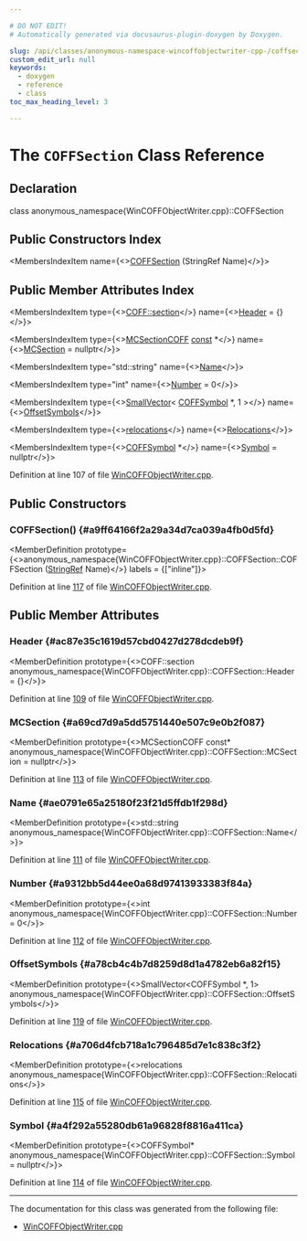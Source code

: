 ```yaml
---

# DO NOT EDIT!
# Automatically generated via docusaurus-plugin-doxygen by Doxygen.

slug: /api/classes/anonymous-namespace-wincoffobjectwriter-cpp-/coffsection
custom_edit_url: null
keywords:
  - doxygen
  - reference
  - class
toc_max_heading_level: 3

---
```





# The `COFFSection` Class Reference

<DoxygenPage pluginConfig={pluginConfig}>



## Declaration

<CodeBlock>class anonymous_namespace{WinCOFFObjectWriter.cpp}::COFFSection</CodeBlock>

## Public Constructors Index

<MembersIndex>

<MembersIndexItem
  name={<><a href="#a9ff64166f2a29a34d7ca039a4fb0d5fd">COFFSection</a> (StringRef Name)</>}>
</MembersIndexItem>

</MembersIndex>

## Public Member Attributes Index

<MembersIndex>

<MembersIndexItem
  type={<><a href="/docs/api/structs/llvm/coff/section">COFF::section</a></>}
  name={<><a href="#ac87e35c1619d57cbd0427d278dcdeb9f">Header</a> = &#123;&#125;</>}>
</MembersIndexItem>

<MembersIndexItem
  type={<><a href="/docs/api/classes/llvm/mcsectioncoff">MCSectionCOFF</a> <a href="/docs/api/files/lib/lib/target/lib/target/aarch64/aarch64promoteconstant-cpp/#a90f8350fecae261c25be85d38b451bff">const</a>  &#42;</>}
  name={<><a href="#a69cd7d9a5dd5751440e507c9e0b2f087">MCSection</a> = nullptr</>}>
</MembersIndexItem>

<MembersIndexItem
  type="std::string"
  name={<><a href="#ae0791e65a25180f23f21d5ffdb1f298d">Name</a></>}>
</MembersIndexItem>

<MembersIndexItem
  type="int"
  name={<><a href="#a9312bb5d44ee0a68d97413933383f84a">Number</a> = 0</>}>
</MembersIndexItem>

<MembersIndexItem
  type={<><a href="/docs/api/classes/llvm/smallvector">SmallVector</a>&lt; <a href="/docs/api/classes/anonymous-namespace-wincoffobjectwriter-cpp-/coffsymbol">COFFSymbol</a> &#42;, 1 &gt;</>}
  name={<><a href="#a78cb4c4b7d8259d8d1a4782eb6a82f15">OffsetSymbols</a></>}>
</MembersIndexItem>

<MembersIndexItem
  type={<><a href="/docs/api/namespaces/anonymous-wincoffobjectwriter-cpp-/#a3edec0041bc675f83a76332da0302014">relocations</a></>}
  name={<><a href="#a706d4fcb718a1c796485d7e1c838c3f2">Relocations</a></>}>
</MembersIndexItem>

<MembersIndexItem
  type={<><a href="/docs/api/classes/anonymous-namespace-wincoffobjectwriter-cpp-/coffsymbol">COFFSymbol</a> &#42;</>}
  name={<><a href="#a4f292a55280db61a96828f8816a411ca">Symbol</a> = nullptr</>}>
</MembersIndexItem>

</MembersIndex>


Definition at line 107 of file <a href="/docs/api/files/lib/lib/mc/wincoffobjectwriter-cpp">WinCOFFObjectWriter.cpp</a>.

<SectionDefinition>

## Public Constructors

### COFFSection() {#a9ff64166f2a29a34d7ca039a4fb0d5fd}

<MemberDefinition
  prototype={<>anonymous&#95;namespace&#123;WinCOFFObjectWriter.cpp&#125;::COFFSection::COFFSection (<a href="/docs/api/classes/llvm/stringref">StringRef</a> Name)</>}
  labels = {["inline"]}>

Definition at line <a href="/docs/api/files/lib/lib/mc/wincoffobjectwriter-cpp/#l00117">117</a> of file <a href="/docs/api/files/lib/lib/mc/wincoffobjectwriter-cpp">WinCOFFObjectWriter.cpp</a>.
</MemberDefinition>

</SectionDefinition>

<SectionDefinition>

## Public Member Attributes

### Header {#ac87e35c1619d57cbd0427d278dcdeb9f}

<MemberDefinition
  prototype={<>COFF::section anonymous&#95;namespace&#123;WinCOFFObjectWriter.cpp&#125;::COFFSection::Header = &#123;&#125;</>}>

Definition at line <a href="/docs/api/files/lib/lib/mc/wincoffobjectwriter-cpp/#l00109">109</a> of file <a href="/docs/api/files/lib/lib/mc/wincoffobjectwriter-cpp">WinCOFFObjectWriter.cpp</a>.
</MemberDefinition>

### MCSection {#a69cd7d9a5dd5751440e507c9e0b2f087}

<MemberDefinition
  prototype={<>MCSectionCOFF const&#42; anonymous&#95;namespace&#123;WinCOFFObjectWriter.cpp&#125;::COFFSection::MCSection = nullptr</>}>

Definition at line <a href="/docs/api/files/lib/lib/mc/wincoffobjectwriter-cpp/#l00113">113</a> of file <a href="/docs/api/files/lib/lib/mc/wincoffobjectwriter-cpp">WinCOFFObjectWriter.cpp</a>.
</MemberDefinition>

### Name {#ae0791e65a25180f23f21d5ffdb1f298d}

<MemberDefinition
  prototype={<>std::string anonymous&#95;namespace&#123;WinCOFFObjectWriter.cpp&#125;::COFFSection::Name</>}>

Definition at line <a href="/docs/api/files/lib/lib/mc/wincoffobjectwriter-cpp/#l00111">111</a> of file <a href="/docs/api/files/lib/lib/mc/wincoffobjectwriter-cpp">WinCOFFObjectWriter.cpp</a>.
</MemberDefinition>

### Number {#a9312bb5d44ee0a68d97413933383f84a}

<MemberDefinition
  prototype={<>int anonymous&#95;namespace&#123;WinCOFFObjectWriter.cpp&#125;::COFFSection::Number = 0</>}>

Definition at line <a href="/docs/api/files/lib/lib/mc/wincoffobjectwriter-cpp/#l00112">112</a> of file <a href="/docs/api/files/lib/lib/mc/wincoffobjectwriter-cpp">WinCOFFObjectWriter.cpp</a>.
</MemberDefinition>

### OffsetSymbols {#a78cb4c4b7d8259d8d1a4782eb6a82f15}

<MemberDefinition
  prototype={<>SmallVector&lt;COFFSymbol &#42;, 1&gt; anonymous&#95;namespace&#123;WinCOFFObjectWriter.cpp&#125;::COFFSection::OffsetSymbols</>}>

Definition at line <a href="/docs/api/files/lib/lib/mc/wincoffobjectwriter-cpp/#l00119">119</a> of file <a href="/docs/api/files/lib/lib/mc/wincoffobjectwriter-cpp">WinCOFFObjectWriter.cpp</a>.
</MemberDefinition>

### Relocations {#a706d4fcb718a1c796485d7e1c838c3f2}

<MemberDefinition
  prototype={<>relocations anonymous&#95;namespace&#123;WinCOFFObjectWriter.cpp&#125;::COFFSection::Relocations</>}>

Definition at line <a href="/docs/api/files/lib/lib/mc/wincoffobjectwriter-cpp/#l00115">115</a> of file <a href="/docs/api/files/lib/lib/mc/wincoffobjectwriter-cpp">WinCOFFObjectWriter.cpp</a>.
</MemberDefinition>

### Symbol {#a4f292a55280db61a96828f8816a411ca}

<MemberDefinition
  prototype={<>COFFSymbol&#42; anonymous&#95;namespace&#123;WinCOFFObjectWriter.cpp&#125;::COFFSection::Symbol = nullptr</>}>

Definition at line <a href="/docs/api/files/lib/lib/mc/wincoffobjectwriter-cpp/#l00114">114</a> of file <a href="/docs/api/files/lib/lib/mc/wincoffobjectwriter-cpp">WinCOFFObjectWriter.cpp</a>.
</MemberDefinition>

</SectionDefinition>

<hr/>

The documentation for this class was generated from the following file:

<ul>
<li><a href="/docs/api/files/lib/lib/mc/wincoffobjectwriter-cpp">WinCOFFObjectWriter.cpp</a></li>
</ul>

</DoxygenPage>
